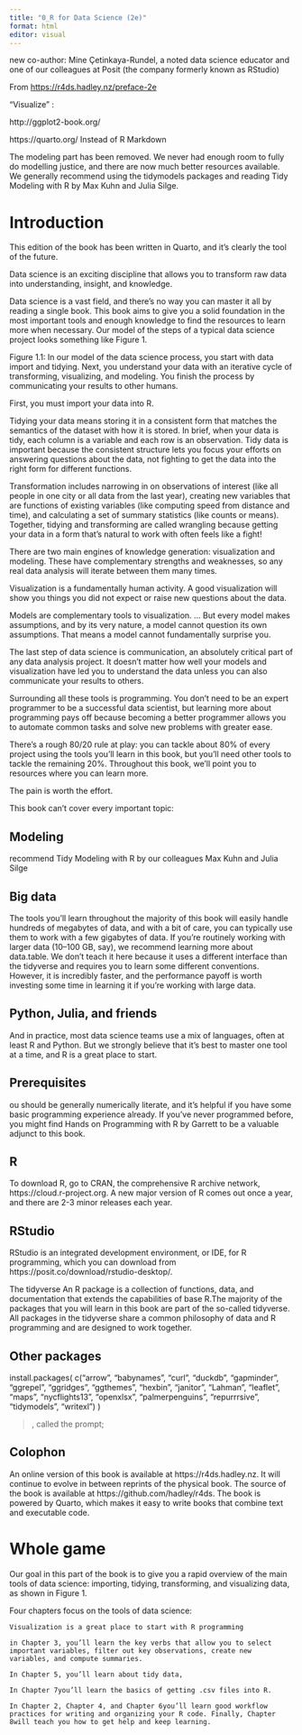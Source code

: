 ```yaml
---
title: "0_R for Data Science (2e)"
format: html
editor: visual
---
```


new co-author: Mine Çetinkaya-Rundel, a noted data science educator and one of our colleagues at Posit (the company formerly known as RStudio)

From <https://r4ds.hadley.nz/preface-2e>

"Visualize" :

http://ggplot2-book.org/

https://quarto.org/ Instead of R Markdown

The modeling part has been removed. We never had enough room to fully do modelling justice, and there are now much better resources available. We generally recommend using the tidymodels packages and reading Tidy Modeling with R by Max Kuhn and Julia Silge.

# Introduction

This edition of the book has been written in Quarto, and it's clearly the tool of the future.

Data science is an exciting discipline that allows you to transform raw data into understanding, insight, and knowledge.

Data science is a vast field, and there's no way you can master it all by reading a single book. This book aims to give you a solid foundation in the most important tools and enough knowledge to find the resources to learn more when necessary. Our model of the steps of a typical data science project looks something like Figure 1.

Figure 1.1: In our model of the data science process, you start with data import and tidying. Next, you understand your data with an iterative cycle of transforming, visualizing, and modeling. You finish the process by communicating your results to other humans.

First, you must import your data into R.

Tidying your data means storing it in a consistent form that matches the semantics of the dataset with how it is stored. In brief, when your data is tidy, each column is a variable and each row is an observation. Tidy data is important because the consistent structure lets you focus your efforts on answering questions about the data, not fighting to get the data into the right form for different functions.

Transformation includes narrowing in on observations of interest (like all people in one city or all data from the last year), creating new variables that are functions of existing variables (like computing speed from distance and time), and calculating a set of summary statistics (like counts or means). Together, tidying and transforming are called wrangling because getting your data in a form that's natural to work with often feels like a fight!

There are two main engines of knowledge generation: visualization and modeling. These have complementary strengths and weaknesses, so any real data analysis will iterate between them many times.

Visualization is a fundamentally human activity. A good visualization will show you things you did not expect or raise new questions about the data.

Models are complementary tools to visualization. ... But every model makes assumptions, and by its very nature, a model cannot question its own assumptions. That means a model cannot fundamentally surprise you.

The last step of data science is communication, an absolutely critical part of any data analysis project. It doesn't matter how well your models and visualization have led you to understand the data unless you can also communicate your results to others.

Surrounding all these tools is programming. You don't need to be an expert programmer to be a successful data scientist, but learning more about programming pays off because becoming a better programmer allows you to automate common tasks and solve new problems with greater ease.

There's a rough 80/20 rule at play: you can tackle about 80% of every project using the tools you'll learn in this book, but you'll need other tools to tackle the remaining 20%. Throughout this book, we'll point you to resources where you can learn more.

The pain is worth the effort.

This book can't cover every important topic:

## Modeling

recommend Tidy Modeling with R by our colleagues Max Kuhn and Julia Silge

## Big data

The tools you'll learn throughout the majority of this book will easily handle hundreds of megabytes of data, and with a bit of care, you can typically use them to work with a few gigabytes of data. If you're routinely working with larger data (10--100 GB, say), we recommend learning more about data.table. We don't teach it here because it uses a different interface than the tidyverse and requires you to learn some different conventions. However, it is incredibly faster, and the performance payoff is worth investing some time in learning it if you're working with large data.

## Python, Julia, and friends

And in practice, most data science teams use a mix of languages, often at least R and Python. But we strongly believe that it's best to master one tool at a time, and R is a great place to start.

## Prerequisites

ou should be generally numerically literate, and it's helpful if you have some basic programming experience already. If you've never programmed before, you might find Hands on Programming with R by Garrett to be a valuable adjunct to this book.

## R

To download R, go to CRAN, the comprehensive R archive network, https://cloud.r-project.org. A new major version of R comes out once a year, and there are 2-3 minor releases each year.

## RStudio

RStudio is an integrated development environment, or IDE, for R programming, which you can download from https://posit.co/download/rstudio-desktop/.

The tidyverse An R package is a collection of functions, data, and documentation that extends the capabilities of base R.The majority of the packages that you will learn in this book are part of the so-called tidyverse. All packages in the tidyverse share a common philosophy of data and R programming and are designed to work together.

## Other packages

install.packages( c("arrow", "babynames", "curl", "duckdb", "gapminder", "ggrepel", "ggridges", "ggthemes", "hexbin", "janitor", "Lahman", "leaflet", "maps", "nycflights13", "openxlsx", "palmerpenguins", "repurrrsive", "tidymodels", "writexl") )

> , called the prompt;

## Colophon

An online version of this book is available at https://r4ds.hadley.nz. It will continue to evolve in between reprints of the physical book. The source of the book is available at https://github.com/hadley/r4ds. The book is powered by Quarto, which makes it easy to write books that combine text and executable code.

# Whole game

Our goal in this part of the book is to give you a rapid overview of the main tools of data science: importing, tidying, transforming, and visualizing data, as shown in Figure 1. 

Four chapters focus on the tools of data science:

	Visualization is a great place to start with R programming
	
	in Chapter 3, you’ll learn the key verbs that allow you to select important variables, filter out key observations, create new variables, and compute summaries.
	
	In Chapter 5, you’ll learn about tidy data, 
	
	In Chapter 7you’ll learn the basics of getting .csv files into R.
	
	In Chapter 2, Chapter 4, and Chapter 6you’ll learn good workflow practices for writing and organizing your R code. Finally, Chapter 8will teach you how to get help and keep learning.
	


